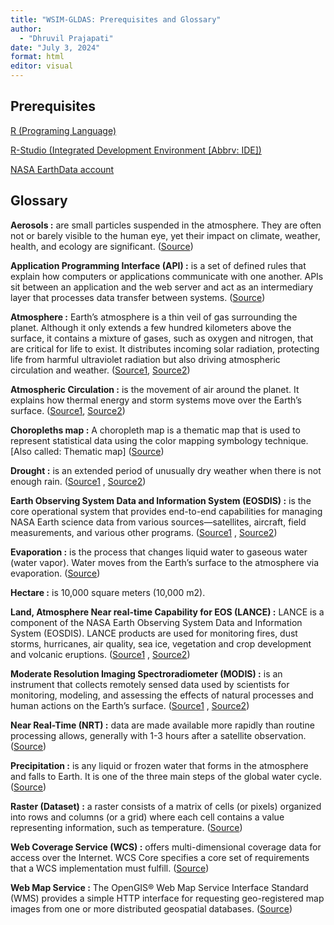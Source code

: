 ```yaml
---
title: "WSIM-GLDAS: Prerequisites and Glossary"
author: 
  - "Dhruvil Prajapati"
date: "July 3, 2024"
format: html
editor: visual
---
```


## Prerequisites

[R (Programing Language)](https://cran.rstudio.com/)

[R-Studio (Integrated Development Environment \[Abbrv: IDE\])](https://posit.co/download/rstudio-desktop/)

[NASA EarthData account](https://urs.earthdata.nasa.gov/users/new)

## Glossary

**Aerosols :** are small particles suspended in the atmosphere. They are often not or barely visible to the human eye, yet their impact on climate, weather, health, and ecology are significant. ([Source](https://earth.gsfc.nasa.gov/climate/data/deep-blue/aerosols#:~:text=Sea%20spray%2C%20mineral%20dust%2C%20smoke,from%20volcanoes%20or%20industrial%20emissions))

**Application Programming Interface (API) :** is a set of defined rules that explain how computers or applications communicate with one another. APIs sit between an application and the web server and act as an intermediary layer that processes data transfer between systems. ([Source](https://www.earthdata.nasa.gov/technology/application-programming-interface-api))

**Atmosphere :** Earth’s atmosphere is a thin veil of gas surrounding the planet. Although it only extends a few hundred kilometers above the surface, it contains a mixture of gases, such as oxygen and nitrogen, that are critical for life to exist. It distributes incoming solar radiation, protecting life from harmful ultraviolet radiation but also driving atmospheric circulation and weather. ([Source1](https://www.earthdata.nasa.gov/topics/atmosphere), [Source2](https://scied.ucar.edu/learning-zone/atmosphere/what-is-atmosphere))

**Atmospheric Circulation :** is the movement of air around the planet. It explains how thermal energy and storm systems move over the Earth's surface. ([Source1](https://www.noaa.gov/jetstream/global/global-atmospheric-circulations#:~:text=Global%20Atmospheric%20Circulation%20is%20the,global%20circulation%20would%20be%20simple), [Source2](https://ugc.berkeley.edu/background-content/atmospheric-circulation/#heading1))

**Choropleths map :** A choropleth map is a thematic map that is used to represent statistical data using the color mapping symbology technique. \[Also called: Thematic map\] ([Source](https://www.oxfordreference.com/display/10.1093/acref/9780199599868.001.0001/acref-9780199599868-e-207))

**Drought :** is an extended period of unusually dry weather when there is not enough rain. ([Source1](https://education.nationalgeographic.org/resource/understanding-droughts/) , [Source2](https://www.ncei.noaa.gov/access/monitoring/dyk/drought-definition))

**Earth Observing System Data and Information System (EOSDIS) :** is the core operational system that provides end-to-end capabilities for managing NASA Earth science data from various sources—satellites, aircraft, field measurements, and various other programs. ([Source1](https://www.earthdata.nasa.gov/eosdis) , [Source2](https://www.earthdata.nasa.gov/esds/esds-highlights/nasa-earth-science-data-systems-program-highlights-2019))

**Evaporation :** is the process that changes liquid water to gaseous water (water vapor). Water moves from the Earth’s surface to the atmosphere via evaporation. ([Source](https://www.usgs.gov/special-topics/water-science-school/science/evaporation-and-water-cycle))

**Hectare :** is 10,000 square meters (10,000 m2).

**Land, Atmosphere Near real-time Capability for EOS (LANCE) :** LANCE is a component of the NASA Earth Observing System Data and Information System (EOSDIS). LANCE products are used for monitoring fires, dust storms, hurricanes, air quality, sea ice, vegetation and crop development and volcanic eruptions. ([Source1](https://www.earthdata.nasa.gov/learn/find-data/near-real-time/lance) , [Source2](https://www.earthdata.nasa.gov/s3fs-public/2023-03/LANCE_OnePager_2022_Prnt-Web.pdf?VersionId=nYtCSs6zuVJ5FZL6LRzBhgF4qLYqal49))

**Moderate Resolution Imaging Spectroradiometer (MODIS) :** is an instrument that collects remotely sensed data used by scientists for monitoring, modeling, and assessing the effects of natural processes and human actions on the Earth’s surface. ([Source1](https://pubs.usgs.gov/fs/2008/3061/pdf/fs2008-3061.pdf) , [Source2](https://modis.gsfc.nasa.gov/about/))

**Near Real-Time (NRT) :** data are made available more rapidly than routine processing allows, generally with 1-3 hours after a satellite observation. ([Source](https://www.earthdata.nasa.gov/technology/near-real-time-data-nrt#:~:text=Near%20real-time%20NRT,hours%20after%20a%20satellite%20observation))

**Precipitation :** is any liquid or frozen water that forms in the atmosphere and falls to Earth. It is one of the three main steps of the global water cycle. ([Source](https://education.nationalgeographic.org/resource/precipitation/))

**Raster (Dataset) :** a raster consists of a matrix of cells (or pixels) organized into rows and columns (or a grid) where each cell contains a value representing information, such as temperature. ([Source](https://desktop.arcgis.com/en/arcmap/latest/manage-data/raster-and-images/what-is-raster-data.htm#GUID-CBED6408-2437-4554-A3E1-F0FDC4AFBD63))

**Web Coverage Service (WCS) :** offers multi-dimensional coverage data for access over the Internet. WCS Core specifies a core set of requirements that a WCS implementation must fulfill. ([Source](https://www.ogc.org/standard/wcs/#:~:text=A%20Web%20Coverage%20Service%20WCS,a%20WCS%20implementation%20must%20fulfill))

**Web Map Service :** The OpenGIS® Web Map Service Interface Standard (WMS) provides a simple HTTP interface for requesting geo-registered map images from one or more distributed geospatial databases. ([Source](https://www.ogc.org/standard/wms/))

